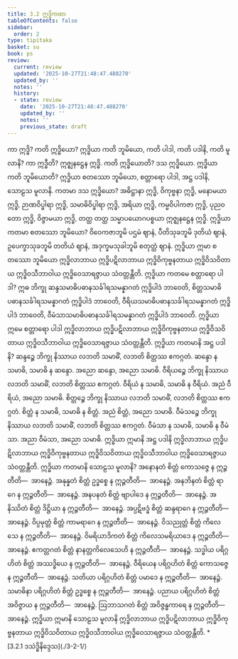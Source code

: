 ```yaml
---
title: 3.2 ဣဒ္ဓိကထာ
tableOfContents: false
sidebar:
  order: 2
type: tipitaka
basket: su
book: ps
review:
  current: review
  updated: '2025-10-27T21:48:47.488270'
  updated_by: ''
  notes: ''
  history:
  - state: review
    date: '2025-10-27T21:48:47.488270'
    updated_by: ''
    notes: ''
    previous_state: draft
---
```



<ReviewStatus review={frontmatter.review} showDetails={true} />

<HypothesisAnnotation frontmatter={frontmatter} />

<DynamicBreadcrumb />

<Division number="9" book="ps" e="ch" v="26" p="294">

<Paragraph number="1786" book="ps">
ကာ ဣဒ္ဓိ? ကတိ ဣဒ္ဓိယော? ဣဒ္ဓိယာ ကတိ ဘူမိယော, ကတိ ပါဒါ, ကတိ ပဒါနိ, ကတိ မူလာနိ? <Emphasis>ကာ ဣဒ္ဓီ</Emphasis>တိ? ဣဇ္ဈနဋ္ဌေန ဣဒ္ဓိ. <Emphasis>ကတိ ဣဒ္ဓိယော</Emphasis>တိ? ဒသ ဣဒ္ဓိယော. <Emphasis>ဣဒ္ဓိယာ ကတိ ဘူမိယော</Emphasis>တိ? ဣဒ္ဓိယာ စတဿော ဘူမိယော, စတ္တာရော ပါဒါ, အဋ္ဌ ပဒါနိ, သောဠသ မူလာနိ.


</Paragraph>

<Paragraph number="1787" book="ps">
ကတမာ <Emphasis>ဒသ ဣဒ္ဓိယော?</Emphasis> အဓိဋ္ဌာနာ ဣဒ္ဓိ, ဝိကုဗ္ဗနာ ဣဒ္ဓိ, မနောမယာ ဣဒ္ဓိ, ဉာဏဝိပ္ဖါရာ ဣဒ္ဓိ, သမာဓိဝိပ္ဖါရာ ဣဒ္ဓိ, အရိယာ ဣဒ္ဓိ, ကမ္မဝိပါကဇာ ဣဒ္ဓိ, ပုညဝတော ဣဒ္ဓိ, ဝိဇ္ဇာမယာ ဣဒ္ဓိ, တတ္ထ တတ္ထ သမ္မာပယောဂပစ္စယာ ဣဇ္ဈနဋ္ဌေန ဣဒ္ဓိ.


</Paragraph>

<Paragraph number="1788" book="ps">
<Emphasis>ဣဒ္ဓိယာ ကတမာ စတဿော ဘူမိယော?</Emphasis> ဝိဝေကဇာဘူမိ ပဌမံ ဈာနံ, ပီတိသုခဘူမိ ဒုတိယံ ဈာနံ, ဥပေက္ခာသုခဘူမိ တတိယံ ဈာနံ, အဒုက္ခမသုခါဘူမိ စတုတ္ထံ ဈာနံ. ဣဒ္ဓိယာ ဣမာ စတဿော ဘူမိယော ဣဒ္ဓိလာဘာယ ဣဒ္ဓိပဋိလာဘာယ ဣဒ္ဓိဝိကုဗ္ဗနတာယ ဣဒ္ဓိဝိသဝိတာယ ဣဒ္ဓိဝသီဘာဝါယ ဣဒ္ဓိဝေသာရဇ္ဇာယ သံဝတ္တန္တီတိ.


</Paragraph>

<Paragraph number="1789" book="ps">
<Emphasis>ဣဒ္ဓိယာ ကတမေ စတ္တာရော ပါဒါ?</Emphasis> ဣဓ ဘိက္ခု ဆန္ဒသမာဓိပဓာနသင်္ခါရသမန္နာဂတံ ဣဒ္ဓိပါဒံ ဘာဝေတိ, စိတ္တသမာဓိပဓာနသင်္ခါရသမန္နာဂတံ ဣဒ္ဓိပါဒံ ဘာဝေတိ, ဝီရိယသမာဓိပဓာနသင်္ခါရသမန္နာဂတံ ဣဒ္ဓိပါဒံ ဘာဝေတိ, ဝီမံသာသမာဓိပဓာနသင်္ခါရသမန္နာဂတံ ဣဒ္ဓိပါဒံ ဘာဝေတိ. ဣဒ္ဓိယာ ဣမေ စတ္တာရော ပါဒါ ဣဒ္ဓိလာဘာယ ဣဒ္ဓိပဋိလာဘာယ ဣဒ္ဓိဝိကုဗ္ဗနတာယ ဣဒ္ဓိဝိသဝိတာယ ဣဒ္ဓိဝသီဘာဝါယ ဣဒ္ဓိဝေသာရဇ္ဇာယ သံဝတ္တန္တီတိ.


</Paragraph>

<Paragraph number="1790" book="ps">
<Emphasis>ဣဒ္ဓိယာ ကတမာနိ အဋ္ဌ ပဒါနိ?</Emphasis> ဆန္ဒဉ္စေ ဘိက္ခု နိဿာယ လဘတိ သမာဓိံ, လဘတိ စိတ္တဿ ဧကဂ္ဂတံ. ဆန္ဒော န သမာဓိ, သမာဓိ န ဆန္ဒော. အညော ဆန္ဒော, အညော သမာဓိ. ဝီရိယဉ္စေ ဘိက္ခု နိဿာယ လဘတိ သမာဓိံ, လဘတိ စိတ္တဿ ဧကဂ္ဂတံ. ဝီရိယံ န သမာဓိ, သမာဓိ န ဝီရိယံ. အညံ ဝီရိယံ, အညော သမာဓိ. စိတ္တဉ္စေ ဘိက္ခု နိဿာယ လဘတိ သမာဓိံ, လဘတိ စိတ္တဿ ဧကဂ္ဂတံ. စိတ္တံ န သမာဓိ, သမာဓိ န စိတ္တံ. အညံ စိတ္တံ, အညော သမာဓိ. ဝီမံသဉ္စေ ဘိက္ခု နိဿာယ လဘတိ သမာဓိံ, လဘတိ စိတ္တဿ ဧကဂ္ဂတံ. ဝီမံသာ န သမာဓိ, သမာဓိ န ဝီမံသာ. အညာ ဝီမံသာ, အညော သမာဓိ. ဣဒ္ဓိယာ ဣမာနိ အဋ္ဌ ပဒါနိ ဣဒ္ဓိလာဘာယ ဣဒ္ဓိပဋိလာဘာယ ဣဒ္ဓိဝိကုဗ္ဗနတာယ ဣဒ္ဓိဝိသဝိတာယ ဣဒ္ဓိဝသီဘာဝါယ ဣဒ္ဓိဝေသာရဇ္ဇာယ သံဝတ္တန္တီတိ.


</Paragraph>

<Paragraph number="1791" book="ps">
<Emphasis>ဣဒ္ဓိယာ ကတမာနိ သောဠသ မူလာနိ?</Emphasis> အနောနတံ စိတ္တံ ကောသဇ္ဇေ န ဣဉ္ဇတီတိ—  အာနေဉ္ဇံ. အနုန္နတံ စိတ္တံ ဥဒ္ဓစ္စေ န ဣဉ္ဇတီတိ—  အာနေဉ္ဇံ. အနဘိနတံ စိတ္တံ ရာဂေ န ဣဉ္ဇတီတိ—  အာနေဉ္ဇံ. အနပနတံ စိတ္တံ ဗျာပါဒေ န ဣဉ္ဇတီတိ—  အာနေဉ္ဇံ. အနိဿိတံ စိတ္တံ ဒိဋ္ဌိယာ န ဣဉ္ဇတီတိ—  အာနေဉ္ဇံ. အပ္ပဋိဗဒ္ဓံ စိတ္တံ ဆန္ဒရာဂေ န ဣဉ္ဇတီတိ—  အာနေဉ္ဇံ. ဝိပ္ပမုတ္တံ စိတ္တံ ကာမရာဂေ န ဣဉ္ဇတီတိ—  အာနေဉ္ဇံ. ဝိသညုတ္တံ စိတ္တံ ကိလေသေ န ဣဉ္ဇတီတိ—  အာနေဉ္ဇံ. ဝိမရိယာဒိကတံ စိတ္တံ ကိလေသမရိယာဒေ န ဣဉ္ဇတီတိ—  အာနေဉ္ဇံ. ဧကတ္တဂတံ စိတ္တံ နာနတ္တကိလေသေဟိ န ဣဉ္ဇတီတိ—  အာနေဉ္ဇံ. သဒ္ဓါယ ပရိဂ္ဂဟိတံ စိတ္တံ အဿဒ္ဓိယေ န ဣဉ္ဇတီတိ—  အာနေဉ္ဇံ. ဝီရိယေန ပရိဂ္ဂဟိတံ စိတ္တံ ကောသဇ္ဇေ န ဣဉ္ဇတီတိ—  အာနေဉ္ဇံ. သတိယာ ပရိဂ္ဂဟိတံ စိတ္တံ ပမာဒေ န ဣဉ္ဇတီတိ—  အာနေဉ္ဇံ. သမာဓိနာ ပရိဂ္ဂဟိတံ စိတ္တံ ဥဒ္ဓစ္စေ န ဣဉ္ဇတီတိ—  အာနေဉ္ဇံ. ပညာယ ပရိဂ္ဂဟိတံ စိတ္တံ အဝိဇ္ဇာယ န ဣဉ္ဇတီတိ—  အာနေဉ္ဇံ. ဩဘာသဂတံ စိတ္တံ အဝိဇ္ဇန္ဓကာရေ န ဣဉ္ဇတီတိ—  အာနေဉ္ဇံ. ဣဒ္ဓိယာ ဣမာနိ သောဠသ မူလာနိ ဣဒ္ဓိလာဘာယ ဣဒ္ဓိပဋိလာဘာယ ဣဒ္ဓိဝိကုဗ္ဗနတာယ ဣဒ္ဓိဝိသဝိတာယ ဣဒ္ဓိဝသီဘာဝါယ ဣဒ္ဓိဝေသာရဇ္ဇာယ သံဝတ္တန္တီတိ.

</Paragraph>
</Division>

<TableOfContents book="ps" section="3.2">
* [3.2.1 ဒသဲဒ္ဓိနိဒ္ဒေသ](./3-2-1/)
</TableOfContents>